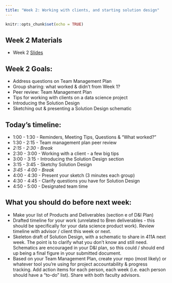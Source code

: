 ```yaml
---
title: "Week 2: Working with clients, and starting solution design"
---
```


```r
knitr::opts_chunk$set(echo = TRUE)
```

## Week 2 Materials

- Week 2 [Slides](https://docs.google.com/presentation/d/e/2PACX-1vThGEsQ71FAft_ciJ-lZZKPsWiGqYTm4aV07g_UJfMp9HZfnbfJlZ6u0sulOtRLCoyeg9LbFAvqWOWx/pub?start=false&loop=false&delayms=3000)

## Week 2 Goals:

- Address questions on Team Management Plan
- Group sharing: what worked & didn't from Week 1?
- Peer review: Team Management Plan
- Tips for working with clients on a data science project
- Introducing the Solution Design
- Sketching out & presenting a Solution Design schematic

## Today's timeline: 

- 1:00 - 1:30 - Reminders, Meeting Tips, Questions & “What worked?”
- 1:30 - 2:15 - Team management plan peer review
- *2:15 - 2:30 - Break*
- 2:30 - 3:00 - Working with a client - a few big tips
- 3:00 - 3:15 - Introducing the Solution Design section
- 3:15 - 3:45 - Sketchy Solution Design
- *3:45 - 4:00 - Break*
- 4:00 - 4:30 - Present your sketch (3 minutes each group)
- 4:30 - 4:45 - Clarify questions you have for Solution Design
- 4:50 - 5:00 - Designated team time

## What you should do before next week: 

- Make your list of Products and Deliverables (section e of D&I Plan)
- Drafted timeline for your work (unrelated to Bren deliverables - this should be specifically for your data science product work). Review timeline with advisor / client this week or next. 
- Skeleton draft of Solution Design, with a schematic to share in 411A next week. The point is to clarify what you don’t know and still need. Schematics are encouraged in your D&I plan, so this could / should end up being a final figure in your submitted document. 
- Based on your Team Management Plan, create your repo (most likely) or whatever tool you’re using for project accountability & progress tracking. Add action items for each person, each week (i.e. each person should have a “to-do” list). Share with both faculty advisors. 
